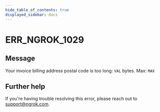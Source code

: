 ```yaml
---
hide_table_of_contents: true
displayed_sidebar: docs
---
```



# ERR_NGROK_1029

## Message

Your invoice billing address postal code is too long: `VAL` bytes. Max: `MAX`

<ErrorDetails error="err_ngrok_1029" />

## Further help

If you're having trouble resolving this error, please reach out to [support@ngrok.com](mailto:support@ngrok.com?subject=Help%20with%20ERR_NGROK_1029).
